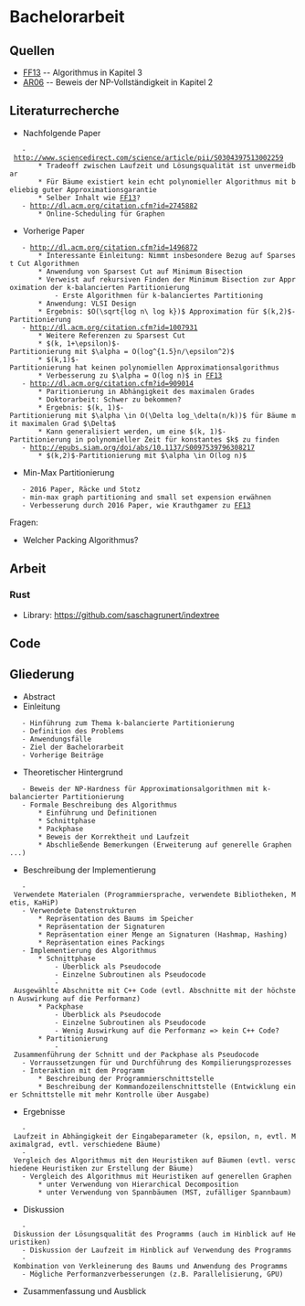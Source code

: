 = Bachelorarbeit =
== Quellen ==
* [[FF13]] -- Algorithmus in Kapitel 3
* [[AR06]] -- Beweis der NP-Vollständigkeit in Kapitel 2

== Literaturrecherche ==
* Nachfolgende Paper
    - http://www.sciencedirect.com/science/article/pii/S0304397513002259
        * Tradeoff zwischen Laufzeit und Lösungsqualität ist unvermeidbar 
        * Für Bäume existiert kein echt polynomieller Algorithmus mit beliebig guter Approximationsgarantie
        * Selber Inhalt wie [[FF13]]?
    - http://dl.acm.org/citation.cfm?id=2745882
        * Online-Scheduling für Graphen
* Vorherige Paper
    - http://dl.acm.org/citation.cfm?id=1496872
        * Interessante Einleitung: Nimmt insbesondere Bezug auf Sparsest Cut Algorithmen
        * Anwendung von Sparsest Cut auf Minimum Bisection
        * Verweist auf rekursiven Finden der Minimum Bisection zur Approximation der k-balancierten Partitionierung
            - Erste Algorithmen für k-balanciertes Partitioning
        * Anwendung: VLSI Design
        * Ergebnis: $O(\sqrt{log n\ log k})$ Approximation für $(k,2)$-Partitionierung
    - http://dl.acm.org/citation.cfm?id=1007931
        * Weitere Referenzen zu Sparsest Cut
        * $(k, 1+\epsilon)$-Partitionierung mit $\alpha = O(log^{1.5}n/\epsilon^2)$
        * $(k,1)$-Partitionierung hat keinen polynomiellen Approximationsalgorithmus
        * Verbesserung zu $\alpha = O(log n)$ in [[FF13]]
    - http://dl.acm.org/citation.cfm?id=909014
        * Paritionierung in Abhängigkeit des maximalen Grades
        * Doktorarbeit: Schwer zu bekommen?
        * Ergebnis: $(k, 1)$-Partitionierung mit $\alpha \in O(\Delta log_\delta(n/k))$ für Bäume mit maximalen Grad $\Delta$
        * Kann generalisiert werden, um eine $(k, 1)$-Partitionierung in polynomieller Zeit für konstantes $k$ zu finden
    - http://epubs.siam.org/doi/abs/10.1137/S0097539796308217
        * $(k,2)$-Partitionierung mit $\alpha \in O(log n)$
* Min-Max Partitionierung
    - 2016 Paper, Räcke und Stotz
    - min-max graph partitioning and small set expension erwähnen
    - Verbesserung durch 2016 Paper, wie Krauthgamer zu [[FF13]]


Fragen:
* Welcher Packing Algorithmus?

== Arbeit == 
=== Rust ===
* Library: https://github.com/saschagrunert/indextree

== Code ==

== Gliederung ==
* Abstract
* Einleitung
    - Hinführung zum Thema k-balancierte Partitionierung
    - Definition des Problems
    - Anwendungsfälle
    - Ziel der Bachelorarbeit
    - Vorherige Beiträge
* Theoretischer Hintergrund
    - Beweis der NP-Hardness für Approximationsalgorithmen mit k-balancierter Partitionierung
    - Formale Beschreibung des Algorithmus
        * Einführung und Definitionen
        * Schnittphase
        * Packphase
        * Beweis der Korrektheit und Laufzeit
        * Abschließende Bemerkungen (Erweiterung auf generelle Graphen ...)
* Beschreibung der Implementierung
    - Verwendete Materialen (Programmiersprache, verwendete Bibliotheken, Metis, KaHiP)
    - Verwendete Datenstrukturen
        * Repräsentation des Baums im Speicher
        * Repräsentation der Signaturen
        * Repräsentation einer Menge an Signaturen (Hashmap, Hashing)
        * Repräsentation eines Packings
    - Implementierung des Algorithmus
        * Schnittphase
            - Überblick als Pseudocode
            - Einzelne Subroutinen als Pseudocode
            - Ausgewählte Abschnitte mit C++ Code (evtl. Abschnitte mit der höchsten Auswirkung auf die Performanz)
        * Packphase
            - Überblick als Pseudocode
            - Einzelne Subroutinen als Pseudocode
            - Wenig Auswirkung auf die Performanz => kein C++ Code?
        * Partitionierung
            - Zusammenführung der Schnitt und der Packphase als Pseudocode
    - Vorraussetzungen für und Durchführung des Kompilierungsprozesses
    - Interaktion mit dem Programm 
        * Beschreibung der Programmierschnittstelle 
        * Beschreibung der Kommandozeilenschnittstelle (Entwicklung einer Schnittstelle mit mehr Kontrolle über Ausgabe)
* Ergebnisse
    - Laufzeit in Abhängigkeit der Eingabeparameter (k, epsilon, n, evtl. Maximalgrad, evtl. verschiedene Bäume)
    - Vergleich des Algorithmus mit den Heuristiken auf Bäumen (evtl. verschiedene Heuristiken zur Erstellung der Bäume)
    - Vergleich des Algorithmus mit Heuristiken auf generellen Graphen 
        * unter Verwendung von Hierarchical Decomposition
        * unter Verwendung von Spannbäumen (MST, zufälliger Spannbaum)
* Diskussion
    - Diskussion der Lösungsqualität des Programms (auch im Hinblick auf Heuristiken)
    - Diskussion der Laufzeit im Hinblick auf Verwendung des Programms
    - Kombination von Verkleinerung des Baums und Anwendung des Programms
    - Mögliche Performanzverbesserungen (z.B. Parallelisierung, GPU)
* Zusammenfassung und Ausblick

